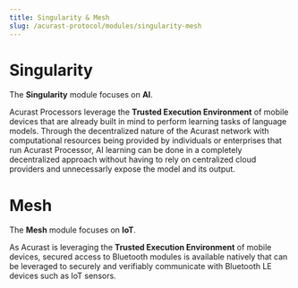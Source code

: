 ```yaml
---
title: Singularity & Mesh
slug: /acurast-protocol/modules/singularity-mesh
---
```


# Singularity

The **Singularity** module focuses on **AI**.

Acurast Processors leverage the **Trusted Execution Environment** of mobile devices that are already built in mind to perform learning tasks of language models. Through the decentralized nature of the Acurast network with computational resources being provided by individuals or enterprises that run Acurast Processor, AI learning can be done in a completely decentralized approach without having to rely on centralized cloud providers and unnecessarly expose the model and its output.

# Mesh

The **Mesh** module focuses on **IoT**.

As Acurast is leveraging the **Trusted Execution Environment** of mobile devices, secured access to Bluetooth modules is available natively that can be leveraged to securely and verifiably communicate with Bluetooth LE devices such as IoT sensors.
